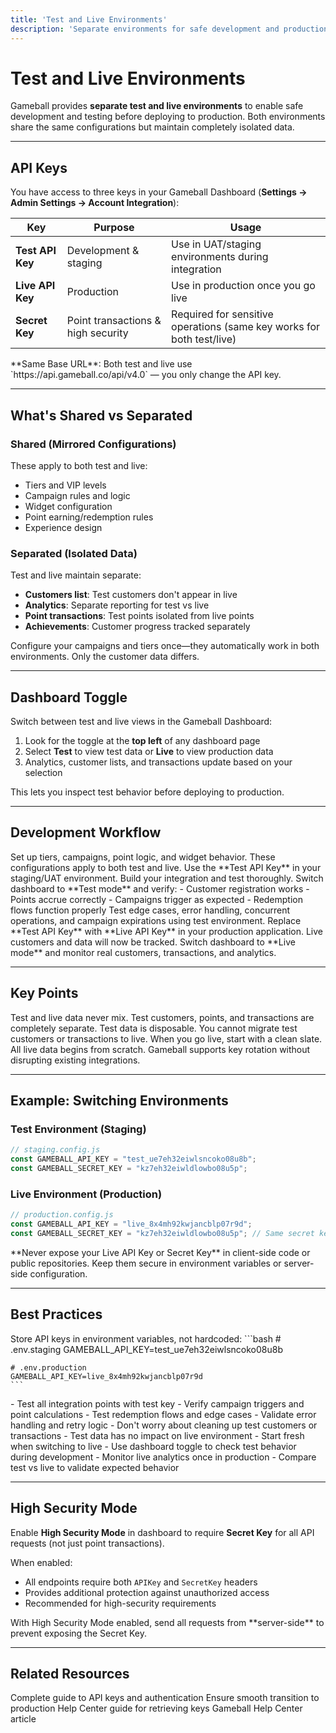 ```yaml
---
title: 'Test and Live Environments'
description: 'Separate environments for safe development and production deployment'
---
```


# Test and Live Environments

Gameball provides **separate test and live environments** to enable safe development and testing before deploying to production. Both environments share the same configurations but maintain completely isolated data.

---

## API Keys

You have access to three keys in your Gameball Dashboard (**Settings → Admin Settings → Account Integration**):

| Key | Purpose | Usage |
|-----|---------|-------|
| **Test API Key** | Development & staging | Use in UAT/staging environments during integration |
| **Live API Key** | Production | Use in production once you go live |
| **Secret Key** | Point transactions & high security | Required for sensitive operations (same key works for both test/live) |

<Note>
**Same Base URL**: Both test and live use `https://api.gameball.co/api/v4.0` — you only change the API key.
</Note>

---

## What's Shared vs Separated

### Shared (Mirrored Configurations)
These apply to both test and live:
- Tiers and VIP levels
- Campaign rules and logic
- Widget configuration
- Point earning/redemption rules
- Experience design

### Separated (Isolated Data)
Test and live maintain separate:
- **Customers list**: Test customers don't appear in live
- **Analytics**: Separate reporting for test vs live
- **Point transactions**: Test points isolated from live points
- **Achievements**: Customer progress tracked separately

<Tip>
Configure your campaigns and tiers once—they automatically work in both environments. Only the customer data differs.
</Tip>

---

## Dashboard Toggle

Switch between test and live views in the Gameball Dashboard:

1. Look for the toggle at the **top left** of any dashboard page
2. Select **Test** to view test data or **Live** to view production data
3. Analytics, customer lists, and transactions update based on your selection

This lets you inspect test behavior before deploying to production.

---

## Development Workflow

<Steps>
<Step title="Configure in Dashboard">
  Set up tiers, campaigns, point logic, and widget behavior. These configurations apply to both test and live.
</Step>

<Step title="Integrate with Test Key">
  Use the **Test API Key** in your staging/UAT environment. Build your integration and test thoroughly.
</Step>

<Step title="Validate Test Data">
  Switch dashboard to **Test mode** and verify:
  - Customer registration works
  - Points accrue correctly
  - Campaigns trigger as expected
  - Redemption flows function properly
</Step>

<Step title="QA & Edge Cases">
  Test edge cases, error handling, concurrent operations, and campaign expirations using test environment.
</Step>

<Step title="Switch to Live Key">
  Replace **Test API Key** with **Live API Key** in your production application. Live customers and data will now be tracked.
</Step>

<Step title="Monitor Live Environment">
  Switch dashboard to **Live mode** and monitor real customers, transactions, and analytics.
</Step>
</Steps>

---

## Key Points

<CardGroup cols={2}>
  <Card title="Data Isolation" icon="shield-check">
    Test and live data never mix. Test customers, points, and transactions are completely separate.
  </Card>
  <Card title="No Migration" icon="ban">
    Test data is disposable. You cannot migrate test customers or transactions to live.
  </Card>
  <Card title="Fresh Start" icon="sparkles">
    When you go live, start with a clean slate. All live data begins from scratch.
  </Card>
  <Card title="Key Rotation" icon="rotate">
    Gameball supports key rotation without disrupting existing integrations.
  </Card>
</CardGroup>

---

## Example: Switching Environments

### Test Environment (Staging)
```javascript
// staging.config.js
const GAMEBALL_API_KEY = "test_ue7eh32eiwlsncoko08u8b";
const GAMEBALL_SECRET_KEY = "kz7eh32eiwldlowbo08u5p";
```

### Live Environment (Production)
```javascript
// production.config.js
const GAMEBALL_API_KEY = "live_8x4mh92kwjancblp07r9d";
const GAMEBALL_SECRET_KEY = "kz7eh32eiwldlowbo08u5p"; // Same secret key
```

<Warning>
**Never expose your Live API Key or Secret Key** in client-side code or public repositories. Keep them secure in environment variables or server-side configuration.
</Warning>

---

## Best Practices

<AccordionGroup>
  <Accordion title="Use Environment Variables" icon="key">
    Store API keys in environment variables, not hardcoded:
    ```bash
    # .env.staging
    GAMEBALL_API_KEY=test_ue7eh32eiwlsncoko08u8b
    
    # .env.production
    GAMEBALL_API_KEY=live_8x4mh92kwjancblp07r9d
    ```
  </Accordion>
  
  <Accordion title="Test Thoroughly Before Live" icon="vial">
    - Test all integration points with test key
    - Verify campaign triggers and point calculations
    - Test redemption flows and edge cases
    - Validate error handling and retry logic
  </Accordion>
  
  <Accordion title="Treat Test Data as Disposable" icon="trash">
    - Don't worry about cleaning up test customers or transactions
    - Test data has no impact on live environment
    - Start fresh when switching to live
  </Accordion>
  
  <Accordion title="Monitor Both Environments" icon="chart-line">
    - Use dashboard toggle to check test behavior during development
    - Monitor live analytics once in production
    - Compare test vs live to validate expected behavior
  </Accordion>
</AccordionGroup>

---

## High Security Mode

Enable **High Security Mode** in dashboard to require **Secret Key** for all API requests (not just point transactions).

When enabled:
- All endpoints require both `APIKey` and `SecretKey` headers
- Provides additional protection against unauthorized access
- Recommended for high-security requirements

<Warning>
With High Security Mode enabled, send all requests from **server-side** to prevent exposing the Secret Key.
</Warning>

---

## Related Resources

<CardGroup cols={2}>
  <Card title="Authentication Guide" icon="key" href="/api-reference/overview/authentication">
    Complete guide to API keys and authentication
  </Card>
  <Card title="Go-Live Checklist" icon="check-circle" href="/installation-guide/web/go-live-checklist">
    Ensure smooth transition to production
  </Card>
  <Card title="Get Your API Keys" icon="book-open" href="https://help.gameball.co/en/articles/3467114-get-your-account-integration-details-api-key-and-transaction-key">
    Help Center guide for retrieving keys
  </Card>
  <Card title="Test and Live Data" icon="database" href="https://help.gameball.co">
    Gameball Help Center article
  </Card>
</CardGroup>
